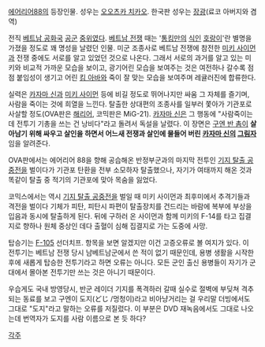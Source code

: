[[에어리어88]]의 등장인물. 성우는 [[오오츠카 치카오]]. 한국판 성우는 [[장광]](료코 아버지와 겸역)

전직 [[베트남 공화국]] [[공군]] [[중위]]였다. [[베트남 전쟁]] 때는 '[[통킹만]]의 [[식인]] [[호랑이]]'란 별명을 가졌을 정도로 꽤 명성을 날렸던 인물. 미군 조종사로 베트남 전쟁에 참전한 [[미키 사이먼]]과 전쟁 중에도 서로를 알고 있었던 것으로 나온다. 그래서 서로의 과거를 알고 있는 미키와 비교적 가까운 모습을 보이고, 광기어린 모습을 보여주는 것은 여전하나 갈수록 점점 붙임성이 생기고 어린 [[킴 아바]]와 죽이 잘 맞는 모습을 보여주며 레귤러진에 합류한다. 

실력은 [[카자마 신]]과 [[미키 사이먼]] 등에 비길 정도로 뛰어나지만 싸움 그 자체를 즐기며, 사람을 죽이는 것에 희열을 느낀다. 탈출한 상대편의 조종사를 일부러 쫓아가 기관포로 사살할 정도(OVA판은 [[해리어]], 코믹판은 MiG-21). [[카자마 신]]은 그 행동에 "사람죽이는데 전투기 기총을 쓰는 건 낭비다"라고 돌려서 독설을 날렸다. 이 장면은 [[구엔 반 촘]]이 '''살아남기 위해  싸우고 살인을 하면서 어느새 전쟁과 살인에 물들어 버린 [[카자마 신]]의 [[그림자]]'''임을 알려준다.

OVA판에서는 에어리어 88을 향해 공습해온 반정부군과의 마지막 전투인 [[기지 탈출 공중전]]을 벌이다가 기관포 탄환을 전부 소모하자 탈출했으나, 자기가 여태까지 해온 것과 똑같이 탈출 중 적기의 기관포에 맞아 목숨을 잃었다.

코믹스에서는 역시 [[기지 탈출 공중전]]을 벌일 때 미키 사이먼과 최후미에서 추격기들과 격전을 벌이다 기체가 피탄, 피탄시 파편이 탈출장치를 건드리는 바람에 복부에 부상을 입음과 동시에 탈출하게 된다. 뒤에 구하러 온 사이먼과 함께 미키의 F-14를 타고 집결지로 향하나 원체 중상인 데다 출혈이 심해 집결지로 가는 도중에 사망. 

탑승기는 [[F-105]] 선더치프. 항목을 보면 알겠지만 이건 고증오류로 볼 여지가 있다. 이 전투기는 베트남 전쟁 당시 남베트남군에서 쓴 적이 없기 때문인데, 용병 생활을 시작한 후에 새롭게 탑승한 전투기라고 하면 오류는 아니다. 모든 군인 출신 용병들이 자기가 군대에서 몰아본 전투기만 쓰는 것은 아니기 때문이다.

우습게도 국내 방영당시,  반군 레이더 기지를 폭격하러 갈때 실수로 절벽에 부딪쳐 격추되는 동료를 보고 구엔이 도지(どじ /멍청이)라고 비아냥거리는 걸 우리말 더빙에서도 그대로 "도지"라고 말하는 오류를 저질렀다. 이 부분은 DVD 재녹음에서도 그대로 나오는데 번역자가 도지를 사람 이름으로 본 듯 하다?

[[각주]]
